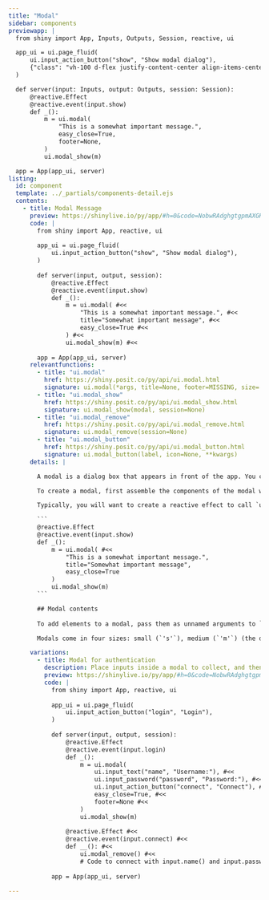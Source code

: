 ```yaml
---
title: "Modal"
sidebar: components 
previewapp: |
  from shiny import App, Inputs, Outputs, Session, reactive, ui

  app_ui = ui.page_fluid(
      ui.input_action_button("show", "Show modal dialog"),
      {"class": "vh-100 d-flex justify-content-center align-items-center px-4"}
  )

  def server(input: Inputs, output: Outputs, session: Session):
      @reactive.Effect
      @reactive.event(input.show)
      def _():
          m = ui.modal(
              "This is a somewhat important message.",
              easy_close=True,
              footer=None,
          )
          ui.modal_show(m)

  app = App(app_ui, server)
listing:
  id: component
  template: ../_partials/components-detail.ejs
  contents:
    - title: Modal Message
      preview: https://shinylive.io/py/app/#h=0&code=NobwRAdghgtgpmAXGKAHVA6VBPMAaMAYwHsIAXOcpMAMwCdiYACAZwAsBLCbJjmVYnTJMAgujxM6cKITIcAbnAkBXDgB0IGtKgD6qpgF4mqrFADmcHTQA2qgCYAKDUxfGOGLqmVkdMuaR0AI28yUicwdmIAdzV8JliAZTZophhiOyhrJjsOTOIzWIBKPA1CjQ07OBpWODpFOgdPbwliby8yCRY4FhYOUkLEZ1cAASk-BTgMAFEaGjhZIZdR6VkJjDhFckaIdoxIqLKIV2yqph0HAcXj1MM3DDSM6ycj69fYgBVOFl5vqFZGOBRNhQYR8ARCKDkVLdFjmSaxEovV7HORkaxwAyJAFAkG8fiCMiQ4TwHpwhFXZFMaQsbA6QjWYhdAzvOjKJQU5E0YjECh0AwmB6ZIIhMKxAAiHBYMElLCKiMph0pAvSQv2Dhghy06FuYlQDm0eg4nVq9UKYAAvgBdIA
      code: |
        from shiny import App, reactive, ui
        
        app_ui = ui.page_fluid(
            ui.input_action_button("show", "Show modal dialog"),
        )
        
        def server(input, output, session):
            @reactive.Effect
            @reactive.event(input.show)
            def _():
                m = ui.modal( #<<
                    "This is a somewhat important message.", #<<
                    title="Somewhat important message", #<<
                    easy_close=True #<<
                ) #<<
                ui.modal_show(m) #<<
        
        app = App(app_ui, server)
      relevantfunctions:
        - title: "ui.modal"
          href: https://shiny.posit.co/py/api/ui.modal.html
          signature: ui.modal(*args, title=None, footer=MISSING, size='m', easy_close=False, fade=True, **kwargs)
        - title: "ui.modal_show"
          href: https://shiny.posit.co/py/api/ui.modal_show.html
          signature: ui.modal_show(modal, session=None)
        - title: "ui.modal_remove"
          href: https://shiny.posit.co/py/api/ui.modal_remove.html
          signature: ui.modal_remove(session=None)
        - title: "ui.modal_button"
          href: https://shiny.posit.co/py/api/ui.modal_button.html
          signature: ui.modal_button(label, icon=None, **kwargs)
      details: |

        A modal is a dialog box that appears in front of the app. You can use modals to display messages, curate the user experience, or collect user input, like passwords and usernames. 

        To create a modal, first assemble the components of the modal with [`ui.modal()`](TODO ADD LINK TO UI MODAL) and save them to an object. Then call [`ui.modal_show()`](TODO ADD LINK TO UI MODAL SHOW) on the object to display the modal.

        Typically, you will want to create a reactive effect to call `ui.modal_show()` whenever a particular event occurs. For example, the reactive effect below will open a modal whenever the value of `input.show()` changes.

        ```
        @reactive.Effect
        @reactive.event(input.show)
        def _():
            m = ui.modal( #<<
                "This is a somewhat important message.", 
                title="Somewhat important message", 
                easy_close=True 
            ) 
            ui.modal_show(m)
        ```

        ## Modal contents
        
        To add elements to a modal, pass them as unnamed arguments to `ui.modal()`. Modals can contain any UI elements recognized by Shiny.

        Modals come in four sizes: small (`'s'`), medium (`'m'`) (the default), large (`'l'`), and extra-large (`'xl'`). Set the size of a modal with the `size` argument of `ui.modal()`.

      variations:
        - title: Modal for authentication
          description: Place inputs inside a modal to collect, and then login with, credentials.
          preview: https://shinylive.io/py/app/#h=0&code=NobwRAdghgtgpmAXGKAHVA6VBPMAaMAYwHsIAXOcpMAMwCdiYACAZwAsBLCbJjmVYnTJMAgujxM6cKITIcAbnAkBXDgB0IGtKgD6qpgF4mqrFADmcHTQA2qgCYAKDUxfGOGLqmVkdMuaR0AI28yUicwa2IzLjV8JliAGSiYsABKPA1UjQ07OBpWODpFOgdPbwliby8yCRY4FhYOUlTEZ1cAASk-BTgMAFEaGjhZNpdO6VkejDhFclKIaoxI6IgsiFcmXPydBxbRjaZmIxMYYjsoayd1g5uTMp8KAA8ycOh4WIlYgFU6uje4VppDLXG4bO4Lbw6VBQBoAd0Ejli0LhCI+8TAAAUYSx4XQ7ID0vtQW4PBCfN0AsEyKEIOESBAIMMyGjYgBhUiMkZAomg6QsbA6QiROoGAAqdGUSh5NxoxGIFDoBgAcqQ4NKmGtiSczhcdOxiLCHDBNaD9uNuop+oMmWaupNLTNKC97hh6ZyyCaXFsmDodnsQQdtedrDopKdFLt1QBiJjs3JMUJMN1MpiwjhkNi8MkYf67JhQCB2LOLZE4hGRzTQdCGUToBzaPQcWqFYqpMAAXwAukA
          code: |
            from shiny import App, reactive, ui
            
            app_ui = ui.page_fluid(
                ui.input_action_button("login", "Login"),
            )
            
            def server(input, output, session):
                @reactive.Effect
                @reactive.event(input.login)
                def _():
                    m = ui.modal(
                        ui.input_text("name", "Username:"), #<<
                        ui.input_password("password", "Password:"), #<<
                        ui.input_action_button("connect", "Connect"), #<<
                        easy_close=True, #<<
                        footer=None #<<
                    )
                    ui.modal_show(m)
                    
                @reactive.Effect #<<
                @reactive.event(input.connect) #<<
                def __(): #<<
                    ui.modal_remove() #<<
                    # Code to connect with input.name() and input.password() #<<
            
            app = App(app_ui, server)

---
```


:::{.component}
:::

